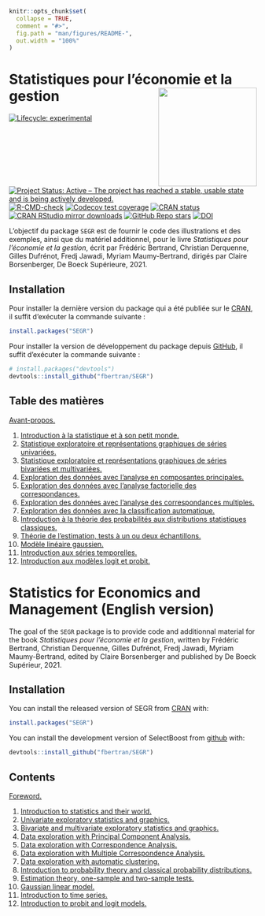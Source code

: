 <!-- README.md is generated from README.Rmd. Please edit that file -->

```r
knitr::opts_chunk$set(
  collapse = TRUE,
  comment = "#>",
  fig.path = "man/figures/README-",
  out.width = "100%"
)
```

# Statistiques pour l’économie et la gestion <img src="man/figures/logo.png" align="right" width="200"/>

<!-- badges: start -->
[![Lifecycle: experimental](https://img.shields.io/badge/lifecycle-experimental-orange.svg)](https://www.tidyverse.org/lifecycle/#experimental)
[![Project Status: Active – The project has reached a stable, usable state and is being actively developed.](https://www.repostatus.org/badges/latest/active.svg)](https://www.repostatus.org/#active)
[![R-CMD-check](https://github.com/fbertran/SEGR/workflows/R-CMD-check/badge.svg)](https://github.com/fbertran/SEGR/actions)
[![Codecov test coverage](https://codecov.io/gh/fbertran/SEGR/branch/master/graph/badge.svg)](https://codecov.io/gh/fbertran/SEGR?branch=master)
[![CRAN status](https://www.r-pkg.org/badges/version/SEGR)](https://CRAN.R-project.org/package=SEGR)
[![CRAN RStudio mirror downloads](https://cranlogs.r-pkg.org/badges/SEGR)](https://cran.r-project.org/package=SEGR)
[![GitHub Repo stars](https://img.shields.io/github/stars/fbertran/SEGR?style=social)](https://github.com/github/fbertran/SEGR)
[![DOI](https://zenodo.org/badge/204068588.svg)](https://zenodo.org/badge/latestdoi/204068588)
<!-- badges: end -->


L'objectif du package `SEGR` est de fournir le code des illustrations et des exemples, ainsi que du matériel additionnel, pour le livre *Statistiques pour l’économie et la gestion*, écrit par Frédéric Bertrand, Christian Derquenne, Gilles Dufrénot, Fredj Jawadi, Myriam Maumy-Bertrand, dirigés par Claire Borsenberger, De Boeck Supérieure, 2021.


## Installation

Pour installer la dernière version du package qui a été publiée sur le [CRAN](https://CRAN.R-project.org), il suffit d'exécuter la commande suivante :

``` r
install.packages("SEGR")
```

Pour installer la version de développement du package depuis [GitHub](https://github.com/), il suffit d'exécuter la commande suivante :

``` r
# install.packages("devtools")
devtools::install_github("fbertran/SEGR")
```

## Table des matières

[Avant-propos.](https://fbertran.github.io/SEGR/articles/CodeChap00.html)

1. [Introduction à la statistique et à son petit monde.](https://fbertran.github.io/SEGR/articles/CodeChap01.html)
2. [Statistique exploratoire et représentations graphiques de séries univariées.](https://fbertran.github.io/SEGR/articles/CodeChap02.html) 
3. [Statistique exploratoire et représentations graphiques de séries bivariées et multivariées.](https://fbertran.github.io/SEGR/articles/CodeChap03.html) 
4. [Exploration des données avec l'analyse en composantes principales.](https://fbertran.github.io/SEGR/articles/CodeChap04.html) 
5. [Exploration des données avec l'analyse factorielle des correspondances.](https://fbertran.github.io/SEGR/articles/CodeChap05.html)
6. [Exploration des données avec l'analyse des correspondances multiples.](https://fbertran.github.io/SEGR/articles/CodeChap06.html) 
7. [Exploration des données avec la classification automatique.](https://fbertran.github.io/SEGR/articles/CodeChap07.html) 
8. [Introduction à la théorie des probabilités aux distributions statistiques classiques.](https://fbertran.github.io/SEGR/articles/CodeChap08.html)
9. [Théorie de l'estimation, tests à un ou deux échantillons.](https://fbertran.github.io/SEGR/articles/CodeChap09.html)
10. [Modèle linéaire gaussien.](https://fbertran.github.io/SEGR/articles/CodeChap10.html)
11. [Introduction aux séries temporelles.](https://fbertran.github.io/SEGR/articles/CodeChap11.html)
12. [Introduction aux modèles logit et probit.](https://fbertran.github.io/SEGR/articles/CodeChap12.html)


# Statistics for Economics and Management (English version)

The goal of the `SEGR` package is to provide code and additionnal material for the book *Statistiques pour l’économie et la gestion*, written by Frédéric Bertrand, Christian Derquenne, Gilles Dufrénot, Fredj Jawadi, Myriam Maumy-Bertrand, edited by Claire Borsenberger and published by De Boeck Supérieur, 2021.

## Installation

You can install the released version of SEGR from [CRAN](https://CRAN.R-project.org) with:


```r
install.packages("SEGR")
```

You can install the development version of SelectBoost from [github](https://github.com) with:


```r
devtools::install_github("fbertran/SEGR")
```

## Contents

[Foreword.](https://fbertran.github.io/SEGR/articles/CodeChap00.html)

1. [Introduction to statistics and their world.](https://fbertran.github.io/SEGR/articles/CodeChap01.html)
2. [Univariate exploratory statistics and graphics.](https://fbertran.github.io/SEGR/articles/CodeChap02.html) 
3. [Bivariate and multivariate exploratory statistics and graphics.](https://fbertran.github.io/SEGR/articles/CodeChap03.html) 
4. [Data exploration with Principal Component Analysis.](https://fbertran.github.io/SEGR/articles/CodeChap04.html) 
5. [Data exploration with Correspondence Analysis.](https://fbertran.github.io/SEGR/articles/CodeChap05.html)
6. [Data exploration with Multiple Correspondence Analysis.](https://fbertran.github.io/SEGR/articles/CodeChap06.html) 
7. [Data exploration with automatic clustering.](https://fbertran.github.io/SEGR/articles/CodeChap07.html) 
8. [Introduction to probability theory and classical probability distributions.](https://fbertran.github.io/SEGR/articles/CodeChap08.html)
9. [Estimation theory, one-sample and two-sample tests.](https://fbertran.github.io/SEGR/articles/CodeChap09.html)
10. [Gaussian linear model.](https://fbertran.github.io/SEGR/articles/CodeChap10.html)
11. [Introduction to time series.](https://fbertran.github.io/SEGR/articles/CodeChap11.html)
12. [Introduction to probit and logit models.](https://fbertran.github.io/SEGR/articles/CodeChap12.html)


